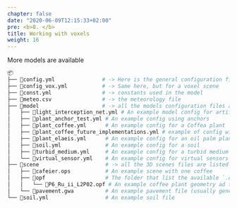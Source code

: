 ```yaml
---
chapter: false
date: "2020-06-09T12:15:33+02:00"
pre: <b>8. </b>
title: Working with voxels
weight: 16
---
```


More models are available

```bash
📦
├── 📜config.yml               # -> Here is the general configuration file
├── 📜config_vox.yml           # -> Same here, but for a voxel scene
├── 📜const.yml                # -> constants used in the model
├── 📜meteo.csv                # -> the meteorology file
├── 📂model                    # -> all the models configuration files are listed in this folder
│   ├── 📜light_interception_net.yml # An example model config for artificial nets
│   ├── 📜plant_anchor_test.yml # An example config using anchors
│   ├── 📜plant_coffee.yml      # An example config for a Coffea plant
│   ├── 📜plant_coffee_future_implementations.yml # example of config with future implementations in ARCHIMED.
│   ├── 📜plant_elaeis.yml      # An example config for an oil palm plant
│   ├── 📜soil.yml              # An example config for a soil
│   ├── 📜turbid_medium.yml     # An example config for a turbid medium (i.e. voxels)
│   └── 📜virtual_sensor.yml    # An example config for virtual sensors
├── 📂scene                     # -> all the 3D scenes files are listed in this folder
│   ├── 📜cafeier.ops           # An example scene with one coffee
│   ├── 📂opf                   # The folder that list the available `.opf` files for the plant geometry
│   │   └── 📜P6_Ru_ii_L2P02.opf # An example coffee plant geometry ad topology
│   └── 📜pavement.gwa          # An example pavement file (usually generated using the `soil.yml` file)
└── 📜soil.yml                  # An example soil file
```